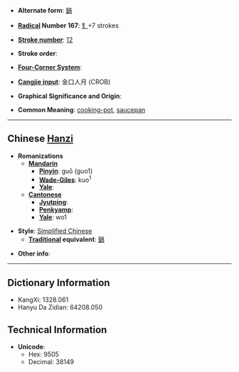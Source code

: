 * '''Alternate form''': [[鍋]]

* '''[[Wiktionary:Chinese radical index| Radical]] Number 167''': [[Wiktionary:Chinese radical index 钅|钅]]+7 strokes

* '''[[Wiktionary:Chinese total strokes index|Stroke number]]''': [[Wiktionary:Chinese total strokes index 12|12]]

* '''Stroke order''': 

* '''[[Wiktionary:Chinese four corner index|Four-Corner System]]''': 

* '''[[Wiktionary:Chinese Cangjie index|Cangjie input]]''': 金口人月 (CROB)

* '''Graphical Significance and Origin''': 

* '''Common Meaning''': [[cooking-pot]], [[saucepan]]

----

== Chinese [[Hanzi]] ==

* '''Romanizations'''
** '''[[Mandarin]]'''
*** '''[[Pinyin]]''': guō (guo1)
*** '''[[Wade-Giles]]''': kuo<sup>1</sup>
*** '''[[Yale]]''': 
** '''[[Cantonese]]'''
*** '''[[Jyutping]]''':
*** '''[[Penkyamp]]''': 
*** '''[[Yale]]''': wo1

* '''Style''': [[Simplified Chinese]] 
** '''[[Traditional Chinese|Traditional]] equivalent''': [[鍋]]

* '''Other info''': 

----

== Dictionary Information ==

* KangXi: 1328.061
* Hanyu Da Zidian: 64208.050

== Technical Information ==

* '''Unicode''':
** Hex: 9505
** Decimal: 38149